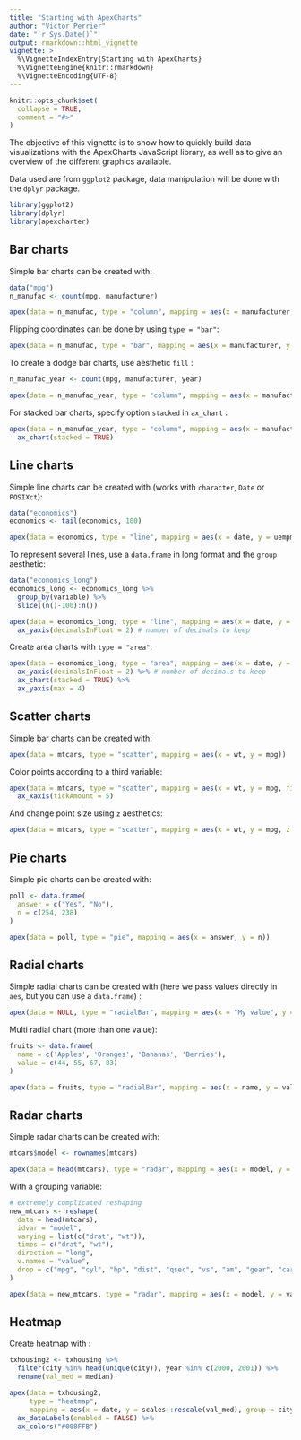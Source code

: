```yaml
---
title: "Starting with ApexCharts"
author: "Victor Perrier"
date: "`r Sys.Date()`"
output: rmarkdown::html_vignette
vignette: >
  %\VignetteIndexEntry{Starting with ApexCharts}
  %\VignetteEngine{knitr::rmarkdown}
  %\VignetteEncoding{UTF-8}
---
```


```r
knitr::opts_chunk$set(
  collapse = TRUE,
  comment = "#>"
)
```

The objective of this vignette is to show how to quickly build data visualizations with the ApexCharts JavaScript library, as well as to give an overview of the different graphics available.

Data used are from `ggplot2` package, data manipulation will be done with the `dplyr` package.


```r
library(ggplot2)
library(dplyr)
library(apexcharter)
```


## Bar charts

Simple bar charts can be created with:

```r
data("mpg")
n_manufac <- count(mpg, manufacturer)

apex(data = n_manufac, type = "column", mapping = aes(x = manufacturer, y = n))
```

Flipping coordinates can be done by using `type = "bar"`:

```r
apex(data = n_manufac, type = "bar", mapping = aes(x = manufacturer, y = n))
```


To create a dodge bar charts, use aesthetic `fill` :

```r
n_manufac_year <- count(mpg, manufacturer, year)

apex(data = n_manufac_year, type = "column", mapping = aes(x = manufacturer, y = n, fill = year))
```

For stacked bar charts, specify option `stacked` in `ax_chart` :

```r
apex(data = n_manufac_year, type = "column", mapping = aes(x = manufacturer, y = n, fill = year)) %>% 
  ax_chart(stacked = TRUE)
```



## Line charts

Simple line charts can be created with (works with `character`, `Date` or `POSIXct`):

```r
data("economics")
economics <- tail(economics, 100)

apex(data = economics, type = "line", mapping = aes(x = date, y = uempmed))
```


To represent several lines, use a `data.frame` in long format and the `group` aesthetic:

```r
data("economics_long")
economics_long <- economics_long %>% 
  group_by(variable) %>% 
  slice((n()-100):n())

apex(data = economics_long, type = "line", mapping = aes(x = date, y = value01, group = variable)) %>% 
  ax_yaxis(decimalsInFloat = 2) # number of decimals to keep
```


Create area charts with `type = "area"`:

```r
apex(data = economics_long, type = "area", mapping = aes(x = date, y = value01, fill = variable)) %>% 
  ax_yaxis(decimalsInFloat = 2) %>% # number of decimals to keep
  ax_chart(stacked = TRUE) %>%
  ax_yaxis(max = 4)
```





## Scatter charts

Simple bar charts can be created with:

```r
apex(data = mtcars, type = "scatter", mapping = aes(x = wt, y = mpg))
```

Color points according to a third variable:

```r
apex(data = mtcars, type = "scatter", mapping = aes(x = wt, y = mpg, fill = cyl)) %>%
  ax_xaxis(tickAmount = 5)
```

And change point size using `z` aesthetics:

```r
apex(data = mtcars, type = "scatter", mapping = aes(x = wt, y = mpg, z = scales::rescale(qsec)))
```




## Pie charts

Simple pie charts can be created with:

```r
poll <- data.frame(
  answer = c("Yes", "No"),
  n = c(254, 238)
)

apex(data = poll, type = "pie", mapping = aes(x = answer, y = n))
```



## Radial charts

Simple radial charts can be created with (here we pass values directly in `aes`, but you can use a `data.frame`) :

```r
apex(data = NULL, type = "radialBar", mapping = aes(x = "My value", y = 65))
```


Multi radial chart (more than one value):

```r
fruits <- data.frame(
  name = c('Apples', 'Oranges', 'Bananas', 'Berries'),
  value = c(44, 55, 67, 83)
)

apex(data = fruits, type = "radialBar", mapping = aes(x = name, y = value))

```



## Radar charts

Simple radar charts can be created with:

```r
mtcars$model <- rownames(mtcars)

apex(data = head(mtcars), type = "radar", mapping = aes(x = model, y = qsec))
```

With a grouping variable:

```r
# extremely complicated reshaping
new_mtcars <- reshape(
  data = head(mtcars), 
  idvar = "model", 
  varying = list(c("drat", "wt")),
  times = c("drat", "wt"),
  direction = "long",
  v.names = "value",
  drop = c("mpg", "cyl", "hp", "dist", "qsec", "vs", "am", "gear", "carb")
)

apex(data = new_mtcars, type = "radar", mapping = aes(x = model, y = value, group = time))
```


## Heatmap

Create heatmap with : 

```r
txhousing2 <- txhousing %>% 
  filter(city %in% head(unique(city)), year %in% c(2000, 2001)) %>% 
  rename(val_med = median)

apex(data = txhousing2,
     type = "heatmap", 
     mapping = aes(x = date, y = scales::rescale(val_med), group = city)) %>% 
  ax_dataLabels(enabled = FALSE) %>% 
  ax_colors("#008FFB")
```



